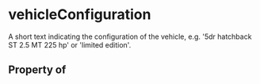 # vehicleConfiguration

A short text indicating the configuration of the vehicle, e.g. '5dr hatchback ST 2.5 MT 225 hp' or 'limited edition'.

## Property of



